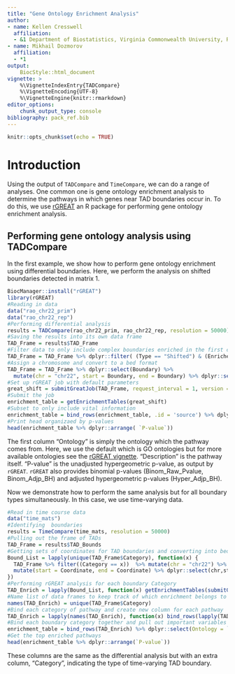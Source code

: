 ```yaml
---
title: "Gene Ontology Enrichment Analysis"
author:
- name: Kellen Cresswell
  affiliation:
  - &1 Department of Biostatistics, Virginia Commonwealth University, Richmond, VA
- name: Mikhail Dozmorov
  affiliation:
  - *1
output:
    BiocStyle::html_document
vignette: >
    %\VignetteIndexEntry{TADCompare}
    %\VignetteEncoding{UTF-8}
    %\VignetteEngine{knitr::rmarkdown}
editor_options:
    chunk_output_type: console
bibliography: pack_ref.bib
---
```


```r
knitr::opts_chunk$set(echo = TRUE)
```

# Introduction

Using the output of `TADCompare` and `TimeCompare`, we can do a range of analyses. One common one is gene ontology enrichment analysis to determine the pathways in which genes near TAD boundaries occur in. To do this, we use [rGREAT](https://bioconductor.org/packages/release/bioc/html/rGREAT.html) an R package for performing gene ontology enrichment analysis. 

## Performing gene ontology analysis using TADCompare

In the first example, we show how to perform gene ontology enrichment using differential boundaries. Here, we perform the analysis on shifted boundaries detected in matrix 1.

```r
BiocManager::install("rGREAT")
library(rGREAT)
#Reading in data
data("rao_chr22_prim")
data("rao_chr22_rep")
#Performing differential analysis
results = TADCompare(rao_chr22_prim, rao_chr22_rep, resolution = 50000)
#Saving the results into its own data frame
TAD_Frame = results$TAD_Frame
#Filter data to only include complex boundaries enriched in the first contact matrix
TAD_Frame = TAD_Frame %>% dplyr::filter( (Type == "Shifted") & (Enriched_In == "Matrix 2")  )
#Assign a chromosome and convert to a bed format
TAD_Frame = TAD_Frame %>% dplyr::select(Boundary) %>%
  mutate(chr = "chr22", start = Boundary, end = Boundary) %>% dplyr::select(chr,start,end)
#Set up rGREAT job with default parameters
great_shift = submitGreatJob(TAD_Frame, request_interval = 1, version = "2.0")
#Submit the job
enrichment_table = getEnrichmentTables(great_shift)
#Subset to only include vital information
enrichment_table = bind_rows(enrichment_table, .id = 'source') %>% dplyr::select(Ontology = `source`, Description = `name`, `P-value` = Hyper_Raw_PValue)
#Print head organizaed by p-values
head(enrichment_table %>% dplyr::arrange( `P-value`))
```

The first column "Ontology" is simply the ontology which the pathway comes from. Here, we use the default which is GO ontologies but for more available ontologies see the [rGREAT vignette](https://bioconductor.org/packages/release/bioc/vignettes/rGREAT/inst/doc/rGREAT.html). "Description" is the pathway itself. "P-value" is the unadjusted hypergeometric p-value, as output by `rGREAT`. `rGREAT` also provides binomial p-values (Binom_Raw_Pvalue, Binom_Adjp_BH) and adjusted hypergeometric p-values (Hyper_Adjp_BH). 

Now we demonstrate how to perform the same analysis but for all boundary types simultaneously. In this case, we use time-varying data. 

```r
#Read in time course data
data("time_mats")
#Identifying  boundaries
results = TimeCompare(time_mats, resolution = 50000)
#Pulling out the frame of TADs
TAD_Frame = results$TAD_Bounds
#Getting sets of coordinates for TAD boundaries and converting into bed format
Bound_List = lapply(unique(TAD_Frame$Category), function(x) {
  TAD_Frame %>% filter((Category == x))  %>% mutate(chr = "chr22") %>% dplyr::select(chr, Coordinate) %>%
  mutate(start = Coordinate, end = Coordinate) %>% dplyr::select(chr,start,end)
})
#Performing rGREAT analysis for each boundary Category
TAD_Enrich = lapply(Bound_List, function(x) getEnrichmentTables(submitGreatJob(x, request_interval = 1, version = "2.0")))
#Name list of data frames to keep track of which enrichment belongs to which
names(TAD_Enrich) = unique(TAD_Frame$Category)
#Bind each category of pathway and create new column for each pathway
TAD_Enrich = lapply(names(TAD_Enrich), function(x) bind_rows(lapply(TAD_Enrich[[x]], function(y) y %>% mutate(Category = x)), .id = 'source')) 
#Bind each boundary category together and pull out important variables
enrichment_table = bind_rows(TAD_Enrich) %>% dplyr::select(Ontology = `source`, Description = `name`, `P-value` = Hyper_Raw_PValue, Category)
#Get the top enriched pathways
head(enrichment_table %>% dplyr::arrange(`P-value`))
```

These columns are the same as the differential analysis but with an extra column, "Category", indicating the type of time-varying TAD boundary. 
